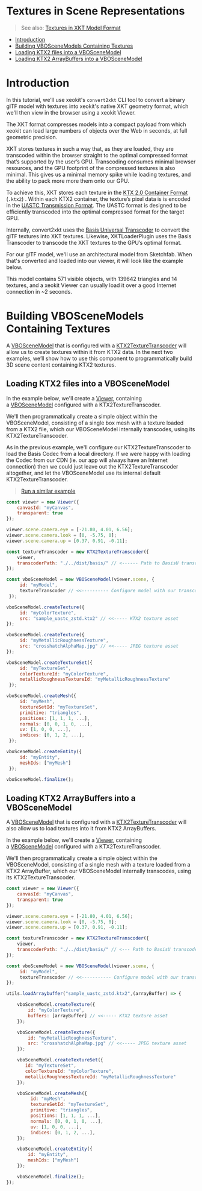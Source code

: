 # Textures in Scene Representations

> See also: [Textures in XKT Model Format](/blog/2024/06/05/textures-in-xkt-model-format)

- [Introduction](#introduction)
- [Building VBOSceneModels Containing Textures](#building-vboscenemodels-containing-textures)
-   [Loading KTX2 files into a VBOSceneModel](#loading-ktx2-files-into-a-vboscenemodel)
-   [Loading KTX2 ArrayBuffers into a VBOSceneModel](#loading-ktx2-arraybuffers-into-a-vboscenemodel)

# Introduction

In this tutorial, we'll use xeokit's `convert2xkt` CLI tool to convert a binary glTF model with textures into xeokit's native XKT geometry format, which we'll then view in the browser using a xeokit Viewer.

The XKT format compresses models into a compact payload from which xeokit can load large numbers of objects over the Web in seconds, at full geometric precision.

XKT stores textures in such a way that, as they are loaded, they are transcoded within the browser straight to the optimal compressed format that’s supported by the user’s GPU. Transcoding consumes minimal browser resources, and the GPU footprint of the compressed textures is also minimal. This gives us a minimal memory spike while loading textures, and the ability to pack more more them onto our GPU.

To achieve this, XKT stores each texture in the [KTX 2.0 Container Format](https://github.khronos.org/KTX-Specification/) (`.ktx2`) . Within each KTX2 container, the texture’s pixel data is is encoded in the [UASTC Transmission Format](https://github.com/BinomialLLC/basis_universal/wiki/UASTC-Texture-Specification). The UASTC format is designed to be efficiently transcoded into the optimal compressed format for the target GPU.

Internally, convert2xkt uses the [Basis Universal Transcoder](https://github.com/xeokit/xeokit-sdk/tree/master/dist/basis) to convert the glTF textures into XKT textures. Likewise, XKTLoaderPlugin uses the Basis Transcoder to transcode the XKT textures to the GPU’s optimal format.

For our glTF model, we'll use an architectural model from Sketchfab. When that's converted and loaded into our viewer, it will look like the example below.

This model contains 571 visible objects, with 139642 triangles and 14 textures, and a xeokit Viewer can usually load it over a good Internet connection in ~2 seconds.

# Building VBOSceneModels Containing Textures

A [VBOSceneModel](https://xeokit.github.io/xeokit-sdk/docs/class/src/viewer/scene/model/VBOSceneModel.js~VBOSceneModel.html) that is configured with a [KTX2TextureTranscoder](https://xeokit.github.io/xeokit-sdk/docs/class/src/viewer/scene/utils/textureTranscoders/KTX2TextureTranscoder/KTX2TextureTranscoder.js~KTX2TextureTranscoder.html) will allow us to create textures within it from KTX2 data. In the next two examples, we’ll show how to use this component to programmatically build 3D scene content containing KTX2 textures.

## Loading KTX2 files into a VBOSceneModel

In the example below, we'll create a [Viewer](https://xeokit.github.io/xeokit-sdk/docs/class/src/viewer/Viewer.js~Viewer.html), containing a [VBOSceneModel](https://xeokit.github.io/xeokit-sdk/docs/class/src/viewer/scene/model/VBOSceneModel.js~VBOSceneModel.html) configured with a KTX2TextureTranscoder.

We'll then programmatically create a simple object within the VBOSceneModel, consisting of a single box mesh with a texture loaded from a KTX2 file, which our VBOSceneModel internally transcodes, using its KTX2TextureTranscoder.

As in the previous example, we'll configure our KTX2TextureTranscoder to load the Basis Codec from a local directory. If we were happy with loading the Codec from our CDN (ie. our app will always have an Internet connection) then we could just leave out the KTX2TextureTranscoder altogether, and let the VBOSceneModel use its internal default KTX2TextureTranscoder.


> [Run a similar example](https://xeokit.github.io/xeokit-sdk/examples/sceneRepresentation_VBOSceneModel_batching_textures_ktx2.html)

```js
const viewer = new Viewer({
    canvasId: "myCanvas",
    transparent: true
});

viewer.scene.camera.eye = [-21.80, 4.01, 6.56];
viewer.scene.camera.look = [0, -5.75, 0];
viewer.scene.camera.up = [0.37, 0.91, -0.11];

const textureTranscoder = new KTX2TextureTranscoder({
    viewer,
    transcoderPath: "./../dist/basis/" // <------ Path to BasisU transcoder module
});

const vboSceneModel = new VBOSceneModel(viewer.scene, {
     id: "myModel",
     textureTranscoder // <<---------- Configure model with our transcoder
 });

vboSceneModel.createTexture({
     id: "myColorTexture",
     src: "sample_uastc_zstd.ktx2" // <<----- KTX2 texture asset
});

vboSceneModel.createTexture({
     id: "myMetallicRoughnessTexture",
     src: "crosshatchAlphaMap.jpg" // <<----- JPEG texture asset
});

vboSceneModel.createTextureSet({
     id: "myTextureSet",
     colorTextureId: "myColorTexture",
     metallicRoughnessTextureId: "myMetallicRoughnessTexture"
 });

vboSceneModel.createMesh({
     id: "myMesh",
     textureSetId: "myTextureSet",
     primitive: "triangles",
     positions: [1, 1, 1, ...],
     normals: [0, 0, 1, 0, ...],
     uv: [1, 0, 0, ...],
     indices: [0, 1, 2, ...],
 });

vboSceneModel.createEntity({
     id: "myEntity",
     meshIds: ["myMesh"]
 });

vboSceneModel.finalize();
```

## Loading KTX2 ArrayBuffers into a VBOSceneModel

A [VBOSceneModel](https://xeokit.github.io/xeokit-sdk/docs/class/src/viewer/scene/models/VBOSceneModel/VBOSceneModel.js~VBOSceneModel.html) that is configured with a [KTX2TextureTranscoder](https://xeokit.github.io/xeokit-sdk/docs/class/src/viewer/scene/utils/textureTranscoders/KTX2TextureTranscoder/KTX2TextureTranscoder.js~KTX2TextureTranscoder.html) will also allow us to load textures into it from KTX2 ArrayBuffers.

In the example below, we'll create a [Viewer](https://xeokit.github.io/xeokit-sdk/docs/class/src/viewer/Viewer.js~Viewer.html), containing a [VBOSceneModel](https://xeokit.github.io/xeokit-sdk/docs/class/src/viewer/scene/models/VBOSceneModel/VBOSceneModel.js~VBOSceneModel.html) configured with a KTX2TextureTranscoder.

We'll then programmatically create a simple object within the VBOSceneModel, consisting of a single mesh with a texture loaded from a KTX2 ArrayBuffer, which our VBOSceneModel internally transcodes, using its KTX2TextureTranscoder.

```js
const viewer = new Viewer({
    canvasId: "myCanvas",
    transparent: true
});

viewer.scene.camera.eye = [-21.80, 4.01, 6.56];
viewer.scene.camera.look = [0, -5.75, 0];
viewer.scene.camera.up = [0.37, 0.91, -0.11];

const textureTranscoder = new KTX2TextureTranscoder({
    viewer,
    transcoderPath: "./../dist/basis/" // <--- Path to BasisU transcoder module
});

const vboSceneModel = new VBOSceneModel(viewer.scene, {
     id: "myModel",
     textureTranscoder // <<----------- Configure model with our transcoder
});

utils.loadArraybuffer("sample_uastc_zstd.ktx2",(arrayBuffer) => {

    vboSceneModel.createTexture({
        id: "myColorTexture",
        buffers: [arrayBuffer] // <<----- KTX2 texture asset
    });

    vboSceneModel.createTexture({
        id: "myMetallicRoughnessTexture",
        src: "crosshatchAlphaMap.jpg" // <<----- JPEG texture asset
    });

    vboSceneModel.createTextureSet({
       id: "myTextureSet",
       colorTextureId: "myColorTexture",
       metallicRoughnessTextureId: "myMetallicRoughnessTexture"
    });

    vboSceneModel.createMesh({
         id: "myMesh",
         textureSetId: "myTextureSet",
         primitive: "triangles",
         positions: [1, 1, 1, ...],
         normals: [0, 0, 1, 0, ...],
         uv: [1, 0, 0, ...],
         indices: [0, 1, 2, ...],
    });

    vboSceneModel.createEntity({
        id: "myEntity",
        meshIds: ["myMesh"]
    });

    vboSceneModel.finalize();
});
```
